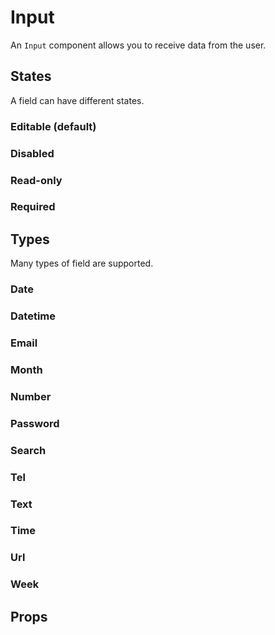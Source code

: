 
<Meta of={InputStories} />

# Input

An `Input` component allows you to receive data from the user.

<Primary />

## States

A field can have different states.

### Editable (default)

<Canvas of={InputStories.IsEditable} />

### Disabled

<Canvas of={InputStories.IsDisabled} />

### Read-only

<Canvas of={InputStories.IsReadOnly} />

### Required

<Canvas of={InputStories.IsRequired} />

## Types

Many types of field are supported.

### Date

<Canvas of={InputStories.DateInput} />

### Datetime

<Canvas of={InputStories.DatetimeInput} />

### Email

<Canvas of={InputStories.EmailInput} />

### Month

<Canvas of={InputStories.MonthInput} />

### Number

<Canvas of={InputStories.NumberInput} />

### Password

<Canvas of={InputStories.PasswordInput} />

### Search

<Canvas of={InputStories.SearchInput} />

### Tel

<Canvas of={InputStories.TelInput} />

### Text

<Canvas of={InputStories.TextInput} />

### Time

<Canvas of={InputStories.TimeInput} />

### Url

<Canvas of={InputStories.UrlInput} />

### Week

<Canvas of={InputStories.WeekInput} />

## Props

<ArgTypes of={InputStories} />
